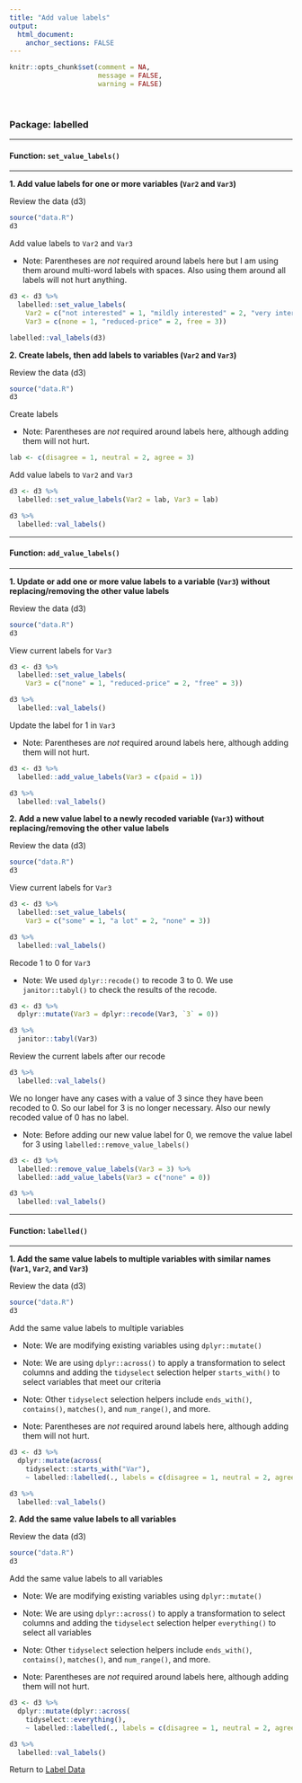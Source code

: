 ```yaml
---
title: "Add value labels"
output:
  html_document:
    anchor_sections: FALSE
---
```


```r
knitr::opts_chunk$set(comment = NA,
                      message = FALSE,
                      warning = FALSE)
```

<br>

### Package: labelled

---

#### Function: `set_value_labels()`

---

**1\. Add value labels for one or more variables (`Var2` and `Var3`)**

Review the data (d3)

```r

source("data.R")
d3

```

Add value labels to `Var2` and `Var3`

* Note: Parentheses are *not* required around labels here but I am using them around multi-word labels with spaces. Also using them around all labels will not hurt anything.

```r

d3 <- d3 %>%
  labelled::set_value_labels(
    Var2 = c("not interested" = 1, "mildly interested" = 2, "very interested" = 3),
    Var3 = c(none = 1, "reduced-price" = 2, free = 3))

labelled::val_labels(d3)

```

**2\. Create labels, then add labels to variables (`Var2` and `Var3`)**

Review the data (d3)

```r

source("data.R")
d3

```

Create labels

* Note: Parentheses are *not* required around labels here, although adding them will not hurt.

```r

lab <- c(disagree = 1, neutral = 2, agree = 3)

```


Add value labels to `Var2` and `Var3`

```r

d3 <- d3 %>%
  labelled::set_value_labels(Var2 = lab, Var3 = lab)

d3 %>%
  labelled::val_labels()

```

---

#### Function: `add_value_labels()`

---

**1\. Update or add one or more value labels to a variable (`Var3`) without replacing/removing the other value labels**

Review the data (d3)

```r

source("data.R")
d3

```

View current labels for `Var3`

```r

d3 <- d3 %>%
  labelled::set_value_labels(
    Var3 = c("none" = 1, "reduced-price" = 2, "free" = 3))

d3 %>%
  labelled::val_labels()

```

Update the label for 1 in `Var3`

* Note: Parentheses are *not* required around labels here, although adding them will not hurt.

```r

d3 <- d3 %>%
  labelled::add_value_labels(Var3 = c(paid = 1))

d3 %>%
  labelled::val_labels()

```

**2\. Add a new value label to a newly recoded variable (`Var3`) without replacing/removing the other value labels**

Review the data (d3)

```r

source("data.R")
d3

```

View current labels for `Var3`

```r

d3 <- d3 %>%
  labelled::set_value_labels(
    Var3 = c("some" = 1, "a lot" = 2, "none" = 3))

d3 %>%
  labelled::val_labels()

```

Recode 1 to 0 for `Var3`

* Note: We used `dplyr::recode()` to recode 3 to 0. We use `janitor::tabyl()` to check the results of the recode.

```r

d3 <- d3 %>%
  dplyr::mutate(Var3 = dplyr::recode(Var3, `3` = 0))

d3 %>%
  janitor::tabyl(Var3)

```

Review the current labels after our recode

```r

d3 %>% 
  labelled::val_labels()

```

We no longer have any cases with a value of 3 since they have been recoded to 0. So our label for 3 is no longer necessary. Also our newly recoded value of 0 has no label.

* Note: Before adding our new value label for 0, we remove the value label for 3 using `labelled::remove_value_labels()`

```r

d3 <- d3 %>%
  labelled::remove_value_labels(Var3 = 3) %>%
  labelled::add_value_labels(Var3 = c("none" = 0))

d3 %>% 
  labelled::val_labels()

```


---

#### Function: `labelled()`

---

**1\. Add the same value labels to multiple variables with similar names (`Var1`, `Var2`, and `Var3`)**

Review the data (d3)

```r

source("data.R")
d3

```

Add the same value labels to multiple variables

* Note: We are modifying existing variables using `dplyr::mutate()`

* Note: We are using `dplyr::across()` to apply a transformation to select columns and adding the `tidyselect` selection helper `starts_with()` to select variables that meet our criteria

* Note: Other `tidyselect` selection helpers include `ends_with()`, `contains()`, `matches()`, and `num_range()`, and more.

* Note: Parentheses are *not* required around labels here, although adding them will not hurt.

```r

d3 <- d3 %>%
  dplyr::mutate(across(
    tidyselect::starts_with("Var"),
    ~ labelled::labelled(., labels = c(disagree = 1, neutral = 2, agree = 3))))

d3 %>% 
  labelled::val_labels()

```

**2\. Add the same value labels to all variables**

Review the data (d3)

```r

source("data.R")
d3

```

Add the same value labels to all variables

* Note: We are modifying existing variables using `dplyr::mutate()`

* Note: We are using `dplyr::across()` to apply a transformation to select columns and adding the `tidyselect` selection helper `everything()` to select all variables

* Note: Other `tidyselect` selection helpers include `ends_with()`, `contains()`, `matches()`, and `num_range()`, and more.

* Note: Parentheses are *not* required around labels here, although adding them will not hurt.

```r

d3 <- d3 %>%
  dplyr::mutate(dplyr::across(
    tidyselect::everything(),
    ~ labelled::labelled(., labels = c(disagree = 1, neutral = 2, agree = 3))))

d3 %>%
  labelled::val_labels()

```


Return to [Label Data](https://github.com/Cghlewis/data-wrangling-functions/wiki/Label Data)